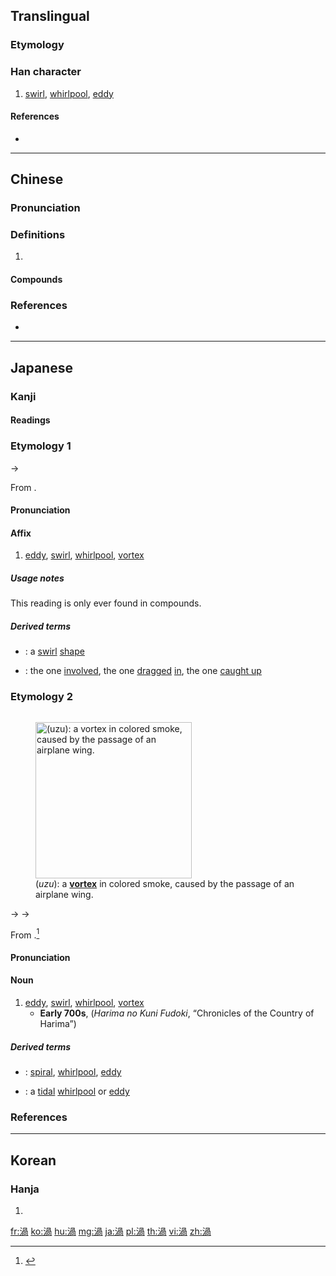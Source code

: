 {{also|涡}}
==Translingual==

===Etymology===
{{Han compound|水|咼|c1=s|c2=p|t1=water|ls=psc}}

===Han character===
{{Han char|rn=85|rad=水|as=09|sn=12|four=37127|canj=EBBR}}

# [[swirl]], [[whirlpool]], [[eddy]]

====References====
* {{Han ref|kx=0634.070|dkj=17771|dj=1041.040|hdz=31651.030|uh=6E26|ud=28198|bh=B4F5|bd=46325}}

----

==Chinese==
{{zh-forms|s=涡}}

===Pronunciation===
{{zh-pron
|m=wō
|c=wo1,gwo1
|mc=y
|oc=y
|cat=
}}

===Definitions===
{{zh-hanzi}}

# {{rfdef|zh}}

====Compounds====
{{zh-der|捲入漩渦|梨渦|梨頰微渦|渦口|渦河|渦流|渦蟲|渦輪|渦輪機|漩渦|漩渦星雲|盤渦|笑渦|粉渦|翠渦|酒渦}}

===References===
* {{R:yue:Hanzi}}

----

==Japanese==

===Kanji===
{{ja-kanji|grade=c|rs=水09}}

====Readings====
{{ja-readings
|goon=[[か]] (ka), {{qualifier|historical}} [[くわ]] (kwa), [[わ]] (wa) {{non-joyo-reading}}
|kanon=[[か]] (ka), {{qualifier|historical}} [[くわ]] (kwa), [[わ]] (wa) {{non-joyo-reading}}
|kanyoon=[[か]] (ka), {{qualifier|historical}} [[くわ]] (kwa)
|kun=[[うず]] (uzu), {{qualifier|historical}} [[うづ]] (udzu)
}}

===Etymology 1===
{{ja-kanjitab|yomi=o|か}}
{{IPAchar|/kwa/}} → {{IPAchar|/ka/}}

From {{etyl|ltc|ja|sort=か}} {{m|zh|渦|tr=kwa?||eddy, swirl, whirlpool}}.

====Pronunciation====
{{ja-pron|yomi=goon|か}}

====Affix====
{{ja-pos|affix|か|hhira=くわ}}

# [[eddy]], [[swirl]], [[whirlpool]], [[vortex]]

=====Usage notes=====
This reading is only ever found in compounds.

=====Derived terms=====
{{der-top}}
* {{ja-r|渦状|かじょう}}: a [[swirl]] [[shape]]
* {{ja-r|渦中|かちゅう}}: the one [[involved]], the one [[dragged]] [[in]], the one [[caught up]]
{{der-bottom}}

===Etymology 2===
<div style="float:right;">
{{wikipedia|lang=ja}}
{{wikipedia|Vortex}}
[[File:Airplane_vortex_edit.jpg|thumb|250px|{{lang|ja|渦}} (''uzu''): a '''[[vortex]]''' in colored smoke, caused by the passage of an airplane wing.]]
</div>
{{ja-kanjitab|yomi=k|うず}}

{{IPAchar|/udu/}} → {{IPAchar|/udzu/}} → {{IPAchar|/uzu/}}

From {{etyl|ojp|ja|sort=うず}}.<ref name="KDJ">{{R:Kokugo Dai Jiten}}</ref>

====Pronunciation====
{{ja-pron|yomi=k|うず|acc=1|acc_ref=DJR}}

====Noun====
{{ja-noun|うず|hhira=うづ}}

# [[eddy]], [[swirl]], [[whirlpool]], [[vortex]]
#* '''Early 700s''', {{lang|ja|播磨国風土記}} (''Harima no Kuni Fudoki'', “Chronicles of the Country of Harima”)
#*: {{ja-usex|'''絞水'''の淵あり。故、'''宇頭'''川と号く|'''うづ''' の ふち あり。 ^かれ、 '''^うづ'''がわ と なづく。|There is a deep '''whirl / eddy''' pool there. As such, it is called “'''Uzu'''gawa” ('''Eddy''' River).}}

=====Derived terms=====
{{der-top}}
* {{ja-r|渦巻き|うずまき}}: [[spiral]], [[whirlpool]], [[eddy]]
* {{ja-r|渦潮|うずしお}}: a [[tidal]] [[whirlpool]] or [[eddy]]
{{der-bottom}}

===References===
<references/>

----

==Korean==

===Hanja===
{{ko-hanja|hangeul=와|eumhun=|rv=wa|mr=wa|y=wa}}

# {{defn|lang=ko|sort=水09}}

[[fr:渦]]
[[ko:渦]]
[[hu:渦]]
[[mg:渦]]
[[ja:渦]]
[[pl:渦]]
[[th:渦]]
[[vi:渦]]
[[zh:渦]]
